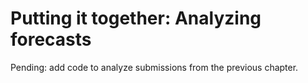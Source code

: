 # Putting it together: Analyzing forecasts {#sec-analysis}

Pending: add code to analyze submissions from the previous chapter.

